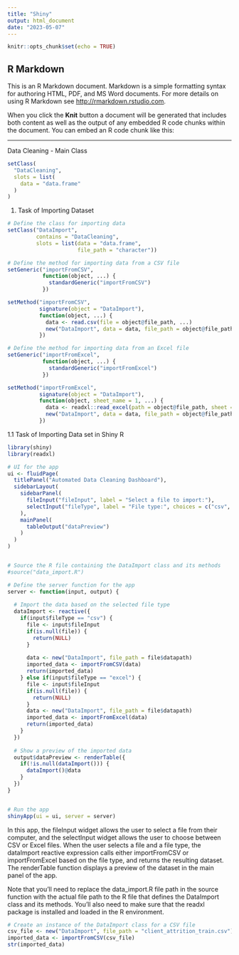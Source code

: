 ---
title: "Shiny"
output: html_document
date: "2023-05-07"
---

```{r setup, include=FALSE}
knitr::opts_chunk$set(echo = TRUE)
```

## R Markdown

This is an R Markdown document. Markdown is a simple formatting syntax for authoring HTML, PDF, and MS Word documents. For more details on using R Markdown see <http://rmarkdown.rstudio.com>.

When you click the **Knit** button a document will be generated that includes both content as well as the output of any embedded R code chunks within the document. You can embed an R code chunk like this:



--------------------------------------------------------------------------------

Data Cleaning - Main Class

```{r}
setClass(
  "DataCleaning",
  slots = list(
    data = "data.frame"
  )
)
```

1. Task of Importing Dataset

```{r}
# Define the class for importing data
setClass("DataImport",
         contains = "DataCleaning",
         slots = list(data = "data.frame", 
                      file_path = "character"))

# Define the method for importing data from a CSV file
setGeneric("importFromCSV",
           function(object, ...) {
             standardGeneric("importFromCSV")
           })

setMethod("importFromCSV",
          signature(object = "DataImport"),
          function(object, ...) {
            data <- read.csv(file = object@file_path, ...)
            new("DataImport", data = data, file_path = object@file_path)
          })

# Define the method for importing data from an Excel file
setGeneric("importFromExcel",
           function(object, ...) {
             standardGeneric("importFromExcel")
           })

setMethod("importFromExcel",
          signature(object = "DataImport"),
          function(object, sheet_name = 1, ...) {
            data <- readxl::read_excel(path = object@file_path, sheet = sheet_name, ...)
            new("DataImport", data = data, file_path = object@file_path)
          })
```

1.1 Task of Importing Data set in Shiny R


```{r}
library(shiny)
library(readxl)

# UI for the app
ui <- fluidPage(
  titlePanel("Automated Data Cleaning Dashboard"),
  sidebarLayout(
    sidebarPanel(
      fileInput("fileInput", label = "Select a file to import:"),
      selectInput("fileType", label = "File type:", choices = c("csv", "excel"), selected = "csv")
    ),
    mainPanel(
      tableOutput("dataPreview")
    )
  )
)


# Source the R file containing the DataImport class and its methods
#source("data_import.R")

# Define the server function for the app
server <- function(input, output) {
  
  # Import the data based on the selected file type
  dataImport <- reactive({
    if(input$fileType == "csv") {
      file <- input$fileInput
      if(is.null(file)) {
        return(NULL)
      }
      
      data <- new("DataImport", file_path = file$datapath)
      imported_data <- importFromCSV(data)
      return(imported_data)
    } else if(input$fileType == "excel") {
      file <- input$fileInput
      if(is.null(file)) {
        return(NULL)
      }
      data <- new("DataImport", file_path = file$datapath)
      imported_data <- importFromExcel(data)
      return(imported_data)
    }
  })
  
  # Show a preview of the imported data
  output$dataPreview <- renderTable({
    if(!is.null(dataImport())) {
      dataImport()@data
    }
  })
}


# Run the app
shinyApp(ui = ui, server = server)

```

In this app, the fileInput widget allows the user to select a file from their computer, and the selectInput widget allows the user to choose between CSV or Excel files. When the user selects a file and a file type, the dataImport reactive expression calls either importFromCSV or importFromExcel based on the file type, and returns the resulting dataset. The renderTable function displays a preview of the dataset in the main panel of the app.

Note that you'll need to replace the data_import.R file path in the source function with the actual file path to the R file that defines the DataImport class and its methods. You'll also need to make sure that the readxl package is installed and loaded in the R environment.



```{r}
# Create an instance of the DataImport class for a CSV file
csv_file <- new("DataImport", file_path = "client_attrition_train.csv")
imported_data <- importFromCSV(csv_file)
str(imported_data)
```

